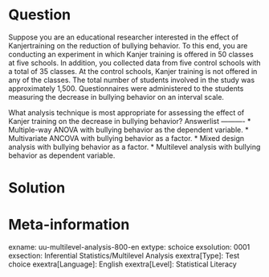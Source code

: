 Question
========
Suppose you are an educational researcher interested in the effect of Kanjertraining on the reduction of bullying behavior. To this end, you are conducting an experiment in which Kanjer training is offered in 50 classes at five schools. In addition, you collected data from five control schools with a total of 35 classes. At the control schools, Kanjer training is not offered in any of the classes. The total number of students involved in the study was approximately 1,500. Questionnaires were administered to the students measuring the decrease in bullying behavior on an interval scale.

What analysis technique is most appropriate for assessing the effect of Kanjer training on the decrease in bullying behavior? 
Answerlist
----------
* Multiple-way ANOVA with bullying behavior as the dependent variable.
* Multivariate ANCOVA with bullying behavior as a factor.
* Mixed design analysis with bullying behavior as a factor.
* Multilevel analysis with bullying behavior as dependent variable.


Solution
========

Meta-information
================
exname: uu-multilevel-analysis-800-en
extype: schoice
exsolution: 0001
exsection: Inferential Statistics/Multilevel Analysis
exextra[Type]: Test choice
exextra[Language]: English
exextra[Level]: Statistical Literacy
